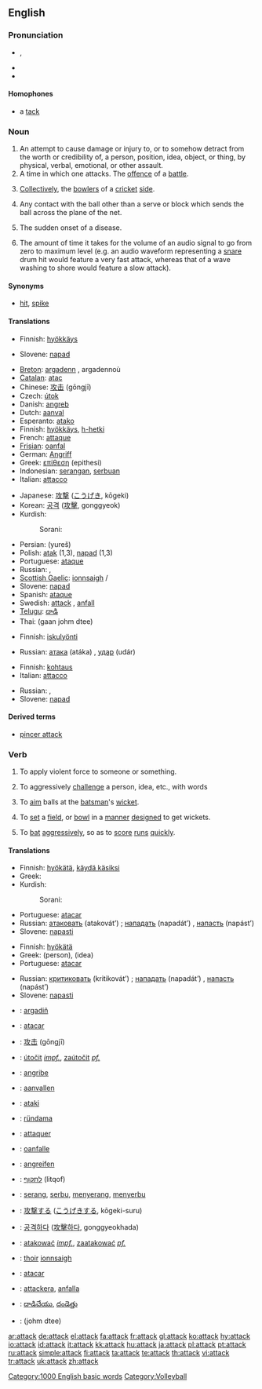 ==English==

===Pronunciation===
*{{a|RP|AusE|GenAm}} {{IPA|/əˈtæk/}}, {{SAMPA|/@t{:k/}}
*{{audio|en-us-attack.ogg|Audio (US)}}
*{{rhymes|æk}}

====Homophones====
*a [[tack]]

===Noun===
{{en-noun}}

# An attempt to cause damage or injury to, or to somehow detract from the worth or credibility of, a person, position, idea, object, or thing, by physical, verbal, emotional, or other assault.
# A time in which one attacks.  The [[offence]] of a [[battle]].
# {{cricket}} [[Collectively]], the [[bowler]]s of a [[cricket]] [[side]].
# {{volleyball}} Any contact with the ball other than a serve or block which sends the ball across the plane of the net.
# {{medicine}} The sudden onset of a disease.
# {{italbrac|audio}} The amount of time it takes for the volume of an audio signal to go from zero to maximum level (e.g. an audio waveform representing a [[snare]] drum hit would feature a very fast attack, whereas that of a wave washing to shore would feature a slow attack).

====Synonyms====
*{{sense|volleyball}} [[hit]], [[spike]]

====Translations====
{{trans-top|attempt to cause damage or injury}}
*Finnish: [[hyökkäys]]
{{trans-mid}}
*Slovene: [[napad]] {{m}}
{{trans-bottom}}

{{trans-top|offense of a battle}}
*[[Breton]]: [[argadenn]] {{f}}, argadennoù {{p}}
*[[Catalan]]: [[atac]] {{m}}
*Chinese: [[攻击]] (gōngjī)
*Czech: [[útok]] {{m}}
*Danish: [[angreb]]
*Dutch: [[aanval]] {{m}}
*Esperanto: [[atako]]
*Finnish: [[hyökkäys]], [[h-hetki]]
*French: [[attaque]] {{f}}
*[[Frisian]]: [[oanfal]]
*German: [[Angriff]] {{m}}
*Greek: [[επίθεση]] (epithesi) {{f}}
*Indonesian: [[serang|serangan]], [[serbu|serbuan]]
*Italian: [[attacco]] {{m}}
{{trans-mid}}
*Japanese: [[攻撃]] ([[こうげき]], kōgeki)
*Korean: [[공격]] ([[攻擊]], gonggyeok)
*Kurdish: 
*:Sorani: {{t|ku|په‌له‌مار|sc=KUchar|tr=palamAr}}
*Persian: {{FAchar|[[یورش]]}} (yureš)
*Polish: [[atak]] {{m}} (1,3), [[napad]] {{m}} (1,3)
*Portuguese: [[ataque]] {{m}}
*Russian: {{t|ru|атака|f|tr=atáka}}, {{t|ru|нападение|n|tr=napad'énije}}
*[[Scottish Gaelic]]: [[ionnsaigh]] {{m}}/{{f}}
*Slovene: [[napad]] {{m}}
*Spanish: [[ataque]] {{m}}
*Swedish: [[attack]] {{c}}, [[anfall]] {{n}}
*[[Telugu]]: [[దాడి]]
*Thai: {{THchar|[[การโจมตี]]}} (gaan johm dtee)
{{trans-bottom}}

{{trans-top|cricket: the bowlers of a cricket side}}
{{trans-mid}}
{{trans-bottom}}

{{trans-top|volleyball: a hit other than serve or block that sends the ball over the net}}
*Finnish: [[iskulyönti]]
{{trans-mid}}
*Russian: [[атака]] (atáka) {{f}}, [[удар]] (udár) {{m}}
{{trans-bottom}}

{{trans-top|medicine: sudden onset of a disease}}
*Finnish: [[kohtaus]]
*Italian: [[attacco]] {{m}}
{{trans-mid}}
*Russian: {{t|ru|приступ|m|tr=prístup}}, {{t|ru|припадок|m|tr=pripádok}}
*Slovene: [[napad]] {{m}}
{{trans-bottom}}

{{trans-top|amount of time it takes for the volume of an audio signal to go from zero to maximum level}}
{{trans-mid}}
{{trans-bottom}}

====Derived terms====
* [[pincer attack]]

===Verb===
{{en-verb}}

# {{transitive}} To apply violent force to someone or something.
# {{transitive}} To aggressively [[challenge]] a person, idea, etc., with words
# {{context|transitive|cricket}} To [[aim]] balls at the [[batsman]]'s [[wicket]].
# {{context|intransitive|cricket}} To [[set]] a [[field]], or [[bowl]] in a [[manner]] [[design]]ed to get wickets.
# {{context|intransitive|cricket}} To [[bat]] [[aggressive]]ly, so as to [[score]] [[run]]s [[quick]]ly.

====Translations====
{{trans-top|to apply violent force to someone or something}}
*Finnish: [[hyökätä]], [[käydä käsiksi]]
*Greek: {{t|el|sc=Grek|επιτίθεμαι||tr=epitíthemai}}
*Kurdish:
*:Sorani: {{t|ku|تێبه‌ربوون|sc=KUchar|tr=taebarboon}}
{{trans-mid}}
*Portuguese: [[atacar]]
*Russian: [[атаковать]] (atakovát’) {{pf}}; [[нападать]] (napadát’) {{impf}}, [[напасть]] (napást’) {{pf}}
*Slovene: [[napasti]]
{{trans-bottom}}

{{trans-top|to aggressively challenge a person, idea, etc., with words}}
*Finnish: [[hyökätä]]
*Greek: {{t|el|sc=Grek|επιτίθεμαι||tr=epitíthemai}} (person), {{t|el|sc=Grek|καταπιάνομαι||tr=katapiánomai}} (idea)
*Portuguese: [[atacar]]
{{trans-mid}}
*Russian: [[критиковать]] (kritikovát’) {{pf}}; [[нападать]] (napadát’) {{impf}}, [[напасть]] (napást’) {{pf}}
*Slovene: [[napasti]]
{{trans-bottom}}

{{trans-top|cricket: to aim balls at the batsman's wicket}}
{{trans-mid}}
{{trans-bottom}}

{{trans-top|cricket: to set a field, or bowl in a manner designed to get wickets}}
{{trans-mid}}
{{trans-bottom}}

{{trans-top|cricket: to bat aggressively, so as to score runs quickly}}
{{trans-mid}}
{{trans-bottom}}

{{ttbc-top}}
*{{ttbc|Breton}}: [[argadiñ]]
*{{ttbc|Catalan}}: [[atacar]]
*{{ttbc|Chinese}}: [[攻击]] (gōngjī)
*{{ttbc|Czech}}: [[útočit]] ''[[impf.]]'', [[zaútočit]] ''[[pf.]]''
*{{ttbc|Danish}}: [[angribe]]
*{{ttbc|Dutch}}: [[aanvallen]]
*{{ttbc|Esperanto}}: [[ataki]]
*{{ttbc|Estonian}}: [[ründama]]
*{{ttbc|French}}: [[attaquer]]
*{{ttbc|Frisian}}: [[oanfalle]]
*{{ttbc|German}}: [[angreifen]]
{{trans-mid}}
*{{ttbc|Hebrew}}: [[לתקוף]] (litqof)
*{{ttbc|Indonesian}}: [[serang]], [[serbu]], [[serang|menyerang]], [[serbu|menyerbu]]
*{{ttbc|Japanese}}: [[攻撃]]する ([[こうげき]]する, kōgeki-suru)
*{{ttbc|Korean}}: [[공격하다]] ([[攻擊하다]], gonggyeokhada)
*{{ttbc|Polish}}: [[atakować]] ''[[impf.]]'', [[zaatakować]] ''[[pf.]]''
*{{ttbc|Scottish Gaelic}}: [[thoir]] [[ionnsaigh]]
*{{ttbc|Spanish}}: [[atacar]]
*{{ttbc|Swedish}}: [[attackera]], [[anfalla]]
*{{ttbc|Telugu}}: [[దాడిచేయు]], [[దండెత్తు]]
*{{ttbc|Thai}}: {{THchar|[[โจมตี]]}} (johm dtee)
{{trans-bottom}}

[[Category:1000 English basic words]]
[[Category:Volleyball]]

[[ar:attack]]
[[de:attack]]
[[el:attack]]
[[fa:attack]]
[[fr:attack]]
[[gl:attack]]
[[ko:attack]]
[[hy:attack]]
[[io:attack]]
[[id:attack]]
[[it:attack]]
[[kk:attack]]
[[hu:attack]]
[[ja:attack]]
[[pl:attack]]
[[pt:attack]]
[[ru:attack]]
[[simple:attack]]
[[fi:attack]]
[[ta:attack]]
[[te:attack]]
[[th:attack]]
[[vi:attack]]
[[tr:attack]]
[[uk:attack]]
[[zh:attack]]